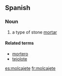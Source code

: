 ==Spanish==

===Noun===
{{es-noun-m}}

# {{Mexico}} a type of stone [[mortar]]

====Related terms====
* [[mortero]] {{m}}
* [[tejolote]] {{m}}

[[es:molcajete]]
[[fr:molcajete]]